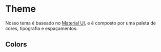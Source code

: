 

<Meta title="Intro/Theme" />

# Theme

Nosso tema é baseado no [Material UI](https://material-ui.com/pt/), e é composto por uma paleta de cores, tipografia e espaçamentos.

## Colors

<ThemeColorsStory />
